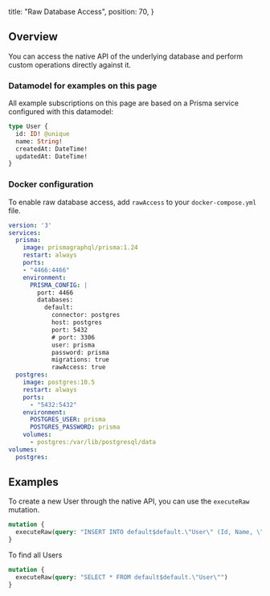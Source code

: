   title: "Raw Database Access",
  position: 70,
}

## Overview

You can access the native API of the underlying database and perform custom operations directly against it.

### Datamodel for examples on this page

All example subscriptions on this page are based on a Prisma service configured with this datamodel:

```graphql
type User {
  id: ID! @unique
  name: String!
  createdAt: DateTime!
  updatedAt: DateTime!
}

```

### Docker configuration

To enable raw database access, add `rawAccess` to your `docker-compose.yml` file.

```yml
version: '3'
services:
  prisma:
    image: prismagraphql/prisma:1.24
    restart: always
    ports:
    - "4466:4466"
    environment:
      PRISMA_CONFIG: |
        port: 4466
        databases:
          default:
            connector: postgres
            host: postgres
            port: 5432
            # port: 3306
            user: prisma
            password: prisma
            migrations: true
            rawAccess: true
  postgres:
    image: postgres:10.5
    restart: always
    ports:
      - "5432:5432"
    environment:
      POSTGRES_USER: prisma
      POSTGRES_PASSWORD: prisma
    volumes:
      - postgres:/var/lib/postgresql/data
volumes:
  postgres:
```

## Examples

To create a new User through the native API, you can use the `executeRaw` mutation.

```graphql
mutation {
  executeRaw(query: "INSERT INTO default$default.\"User\" (Id, Name, \"updatedAt\",\"createdAt\") VALUES ('cjnkpvm0b000d0b22j7csr04v', 'Abhi', '2018-10-22T19:54:47.606Z', '2018-10-22T19:54:47.606Z');")
}
```

To find all Users

```graphql
mutation {
  executeRaw(query: "SELECT * FROM default$default.\"User\"")
}
```
